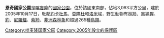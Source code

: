 {{Expand|time=2016-04-18T10:52:55+00:00}}
{{Infobox Protected area
| name = 恩奇國家公園
| iucn_category = II
| photo =
| photo_caption =
| location = {{flag|Cameroon}}
| map = Cameroon
| relief = 1
| map_caption = 
| long_d = 14
| long_m = 25
| long_s = 0
| long_EW = E
| lat_d = 2
| lat_m = 25
| lat_s = 0
| lat_NS = N
| area = 3,093平方公里
| established = 2005年10月17日
| visitation_num =
| visitation_year =
| governing_body =
}}

'''恩奇國家公園'''是[[喀麥隆|喀麥隆]]的[[國家公園|國家公園]]，位於該國東南部，佔地3,093平方公里，建於2005年10月17日，毗鄰[[約卡杜馬|約卡杜馬]]、[[莫隆杜|莫隆杜]]和[[洛米埃|洛米埃]]，野生動物有[[林羚|林羚]]、[[黑猩猩|黑猩猩]]、[[豹|豹]]、[[尼羅鱷|尼羅鱷]]、[[紫羚|紫羚]]、[[非洲森林象|非洲森林象]]和超過265種[[鳥類|鳥類]]。

{{Cameroon-stub}}


[[Category:喀麦隆国家公园|Category:喀麦隆国家公园]]
[[Category:2005年設立的保護區|Category:2005年設立的保護區]]